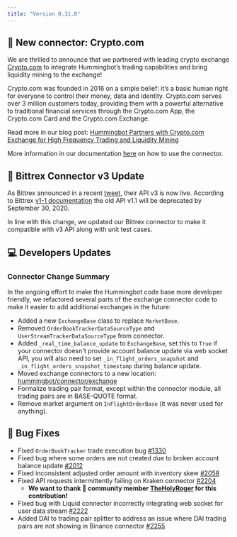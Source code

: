 ```yaml
---
title: "Version 0.31.0"
---
```


## 🔗 New connector: Crypto.com

We are thrilled to announce that we partnered with leading crypto exchange [Crypto.com](https://crypto.com/exchange) to integrate Hummingbot’s trading capabilities and bring liquidity mining to the exchange!

Crypto.com was founded in 2016 on a simple belief: it’s a basic human right for everyone to control their money, data and identity. Crypto.com serves over 3 million customers today, providing them with a powerful alternative to traditional financial services through the Crypto.com App, the Crypto.com Card and the Crypto.com Exchange.

Read more in our blog post: [Hummingbot Partners with Crypto.com Exchange for High Frequency Trading and Liquidity Mining](https://hummingbot.io/blog/2020-09-hummingbot-partners-with-crypto-com/)

More information in our documentation [here](/spot-connectors/crypto-com/) on how to use the connector.

## 🔗 Bittrex Connector v3 Update

As Bittrex announced in a recent [tweet](https://twitter.com/BittrexExchange/status/1273408336214491136), their API v3 is now live. According to Bittrex [v1-1 documentation](https://bittrex.github.io/api/v1-1) the old API v1.1 will be deprecated by September 30, 2020.

In line with this change, we updated our Bittrex connector to make it compatible with v3 API along with unit test cases.

## 💻 Developers Updates

### Connector Change Summary

In the ongoing effort to make the Hummingbot code base more developer friendly, we refactored several parts of the exchange connector code to make it easier to add additional exchanges in the future:

- Added a new `ExchangeBase` class to replace `MarketBase`.
- Removed `OrderBookTrackerDataSourceType` and `UserStreamTrackerDataSourceType` from connector.
- Added `_real_time_balance_update` to `ExchangeBase`, set this to `True` if your connector doesn't provide account balance
  update via web socket API, you will also need to set `_in_flight_orders_snapshot` and `_in_flight_orders_snapshot_timestamp`
  during balance update.
- Moved exchange connectors to a new location: [hummingbot/connector/exchange](https://github.com/CoinAlpha/hummingbot/tree/development/hummingbot/connector/exchange)
- Formalize trading pair format, except within the connector module, all trading pairs are in BASE-QUOTE format.
- Remove market argument on `InFlightOrderBase` (it was never used for anything).

## 🐞 Bug Fixes

- Fixed `OrderBookTracker` trade execution bug [#1330](https://github.com/CoinAlpha/hummingbot/issues/1330)
- Fixed bug where some orders are not created due to broken account balance update [#2012](https://github.com/CoinAlpha/hummingbot/issues/2012)
- Fixed inconsistent adjusted order amount with inventory skew [#2058](https://github.com/CoinAlpha/hummingbot/issues/2058)
- Fixed API requests intermittently failing on Kraken connector [#2204](https://github.com/CoinAlpha/hummingbot/issues/2204)
  - **We want to thank 🙏 community member [TheHolyRoger](https://github.com/TheHolyRoger) for this contribution!**
- Fixed bug with Liquid connector incorrectly integrating web socket for user data stream [#2222](https://github.com/CoinAlpha/hummingbot/issues/2222)
- Added DAI to trading pair splitter to address an issue where DAI trading pairs are not showing in Binance connector [#2255](https://github.com/CoinAlpha/hummingbot/issues/2255)
